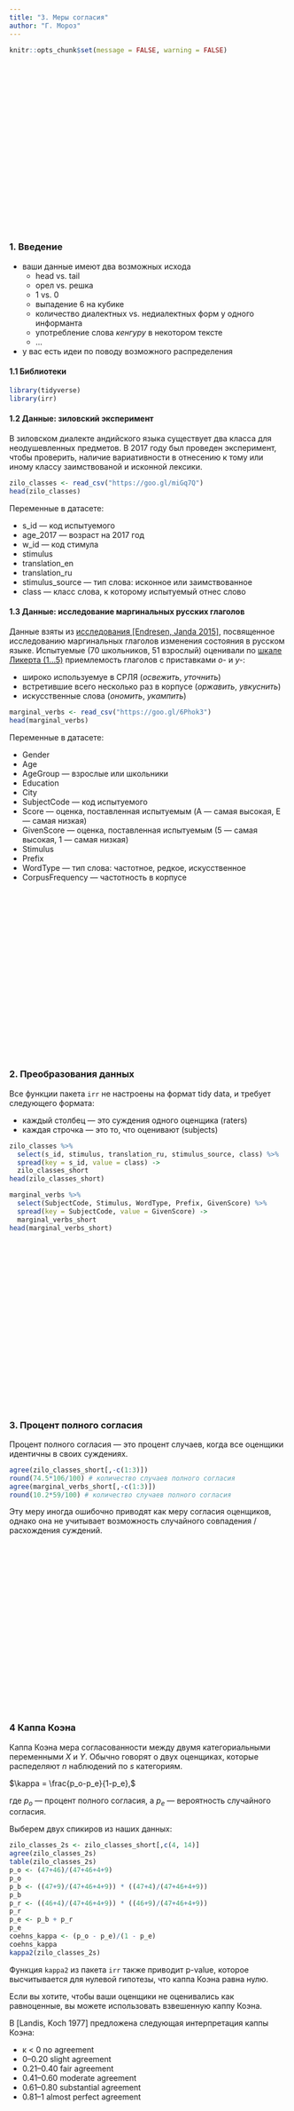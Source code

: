 ```yaml
---
title: "3. Меры согласия"
author: "Г. Мороз"
---
```


```r
knitr::opts_chunk$set(message = FALSE, warning = FALSE)
```

<style>
.parallax {
    /* The image used */
    background-image: url("3_agreement.jpg");
    
    /* Set a specific height */
    min-height: 300px; 

    /* Create the parallax scrolling effect */
    background-attachment: fixed;
    background-position: center;
    background-repeat: no-repeat;
    background-size: auto;
}
</style>

<div class="parallax"></div>


### 1. Введение

* ваши данные имеют два возможных исхода
    * head vs.  tail
    * орел vs. решка
    * 1 vs. 0
    * выпадение 6 на кубике
    * количество диалектных vs. недиалектных форм у одного информанта
    * употребление слова _кенгуру_ в некотором тексте
    * ...
    
* у вас есть идеи по поводу возможного распределения

#### 1.1 Библиотеки
```r
library(tidyverse)
library(irr)
```

#### 1.2 Данные: зиловский эксперимент
В зиловском диалекте андийского языка существует два класса для неодушевленных предметов. В 2017 году был проведен эксперимент, чтобы проверить, наличие вариативности в отнесению к тому или иному классу заимствованой и исконной лексики.

```r
zilo_classes <- read_csv("https://goo.gl/miGq7Q")
head(zilo_classes)
```

Переменные в датасете:

* s_id — код испытуемого
* age_2017 — возраст на 2017 год
* w_id — код стимула
* stimulus
* translation_en
* translation_ru
* stimulus_source — тип слова: исконное или заимствованное
* class — класс слова, к которому испытуемый отнес слово

#### 1.3 Данные: исследование маргинальных русских глаголов
Данные взяты из [исследования [Endresen, Janda 2015]](https://goo.gl/GC4RjQ), посвященное исследованию маргинальных глаголов изменения состояния в русском языке. Испытуемые (70 школьников, 51 взрослый) оценивали по [шкале Ликерта (1...5)](https://goo.gl/R4gHiq) приемлемость глаголов с приставками _о-_ и _у-_:

* широко используемуе в СРЛЯ (_освежить_, _уточнить_)
* встретившие всего несколько раз в корпусе (_оржавить_, _увкуснить_)
* искусственные слова (_ономить_, _укампить_)

```r
marginal_verbs <- read_csv("https://goo.gl/6Phok3")
head(marginal_verbs)
```

Переменные в датасете:

* Gender
* Age
* AgeGroup — взрослые или школьники
* Education
* City
* SubjectCode — код испытуемого
* Score — оценка, поставленная испытуемым (A — самая высокая, E  — самая низкая)
* GivenScore — оценка, поставленная испытуемым (5 — самая высокая, 1  — самая низкая)
* Stimulus
* Prefix
* WordType — тип слова: частотное, редкое, искусственное
* CorpusFrequency — частотность в корпусе

<div class="parallax"></div>

### 2. Преобразования данных
Все функции пакета `irr` не настроены на формат tidy data, и требует следующего формата:

* каждый столбец — это суждения одного оценщика (raters)
* каждая строчка — это то, что оценивают (subjects)

```r
zilo_classes %>% 
  select(s_id, stimulus, translation_ru, stimulus_source, class) %>% 
  spread(key = s_id, value = class) ->
  zilo_classes_short
head(zilo_classes_short)

marginal_verbs %>% 
  select(SubjectCode, Stimulus, WordType, Prefix, GivenScore) %>% 
  spread(key = SubjectCode, value = GivenScore) ->
  marginal_verbs_short
head(marginal_verbs_short)
```

<div class="parallax"></div>

### 3. Процент полного согласия
Процент полного согласия — это процент случаев, когда все оценщики идентичны в своих суждениях.

```r
agree(zilo_classes_short[,-c(1:3)])
round(74.5*106/100) # количество случаев полного согласия
agree(marginal_verbs_short[,-c(1:3)])
round(10.2*59/100) # количество случаев полного согласия
```

Эту меру иногда ошибочно приводят как меру согласия оценщиков, однако она не учитывает возможность случайного совпадения / расхождения суждений.

<div class="parallax"></div>

### 4 Каппа Коэна
Каппа Коэна мера согласованности между двумя категориальными переменными $X$ и $Y$. Обычно говорят о двух оценщиках, которые распеделяют $n$ наблюдений по $s$ категориям.

$\kappa = \frac{p_o-p_e}{1-p_e},$

где $p_o$ — процент полного согласия, а $p_e$ — вероятность случайного согласия.

\par Выберем двух спикиров из наших данных:
```r
zilo_classes_2s <- zilo_classes_short[,c(4, 14)]
agree(zilo_classes_2s)
table(zilo_classes_2s)
p_o <- (47+46)/(47+46+4+9)
p_o
p_b <- ((47+9)/(47+46+4+9)) * ((47+4)/(47+46+4+9))
p_b
p_r <- ((46+4)/(47+46+4+9)) * ((46+9)/(47+46+4+9))
p_r
p_e <- p_b + p_r
p_e
coehns_kappa <- (p_o - p_e)/(1 - p_e)
coehns_kappa
kappa2(zilo_classes_2s)
```

Функция `kappa2` из пакета `irr` также приводит p-value, которое высчитывается для нулевой гипотезы, что каппа  Коэна равна нулю.

Если вы хотите, чтобы ваши оценщики не оценивались как равноценные, вы можете использовать взвешенную каппу Коэна.

В [Landis, Koch 1977] предложена следующая интерпретация каппы Коэна:

* κ < 0 no agreement
* 0–0.20 slight agreement
* 0.21–0.40 fair agreement
* 0.41–0.60 moderate agreement
* 0.61–0.80 substantial agreement
* 0.81–1 almost perfect agreement